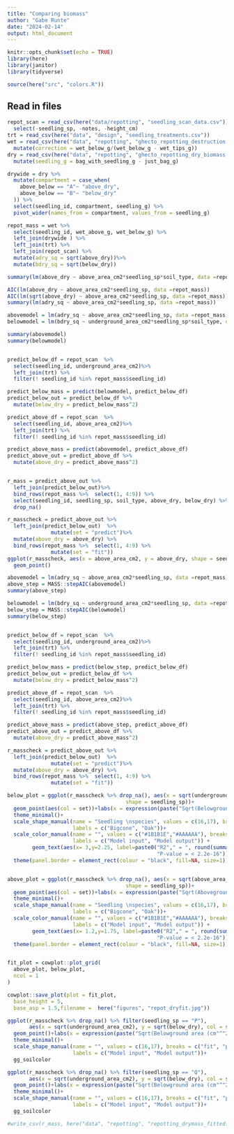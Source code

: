 ```yaml
---
title: "Comparing biomass"
author: "Gabe Runte"
date: "2024-02-14"
output: html_document
---
```


```r
knitr::opts_chunk$set(echo = TRUE)
library(here)
library(janitor)
library(tidyverse)

source(here("src", "colors.R"))
```

## Read in files
```r
repot_scan = read_csv(here("data/repotting", "seedling_scan_data.csv")) %>% 
  select(-seedling_sp, -notes, -height_cm)
trt = read_csv(here("data", "design", "seedling_treatments.csv"))
wet = read_csv(here("data", "repotting", "ghecto_repotting_destruction.csv")) %>% 
  mutate(correction = wet_below_g/(wet_below_g - wet_tips_g))
dry = read_csv(here("data", "repotting", "ghecto_repotting_dry_biomass.csv")) %>% 
  mutate(seedling_g = bag_with_seedling_g - just_bag_g)

```



```r
drywide = dry %>% 
  mutate(compartment = case_when(
    above_below == "A"~ "above_dry",
    above_below == "B"~ "below_dry"
  )) %>% 
  select(seedling_id, compartment, seedling_g) %>% 
  pivot_wider(names_from = compartment, values_from = seedling_g)

repot_mass = wet %>% 
  select(seedling_id, wet_above_g, wet_below_g) %>% 
  left_join(drywide ) %>% 
  left_join(trt) %>% 
  left_join(repot_scan) %>% 
  mutate(adry_sq = sqrt(above_dry))%>% 
  mutate(bdry_sq = sqrt(below_dry))

summary(lm(above_dry ~ above_area_cm2*seedling_sp*soil_type, data =repot_mass))

AIC(lm(above_dry ~ above_area_cm2*seedling_sp, data =repot_mass))
AIC(lm(sqrt(above_dry) ~ above_area_cm2*seedling_sp, data =repot_mass))
summary(lm(adry_sq ~ above_area_cm2*seedling_sp, data =repot_mass))

abovemodel = lm(adry_sq ~ above_area_cm2*seedling_sp, data =repot_mass)
belowmodel = lm(bdry_sq ~ underground_area_cm2*seedling_sp*soil_type, data =repot_mass)

summary(abovemodel)
summary(belowmodel)


predict_below_df = repot_scan  %>% 
  select(seedling_id, underground_area_cm2)%>% 
  left_join(trt) %>% 
  filter(! seedling_id %in% repot_mass$seedling_id)

predict_below_mass = predict(belowmodel, predict_below_df)
predict_below_out = predict_below_df %>% 
  mutate(below_dry = predict_below_mass^2)

predict_above_df = repot_scan  %>% 
  select(seedling_id, above_area_cm2)%>% 
  left_join(trt) %>% 
  filter(! seedling_id %in% repot_mass$seedling_id)

predict_above_mass = predict(abovemodel, predict_above_df)
predict_above_out = predict_above_df %>% 
  mutate(above_dry = predict_above_mass^2)


r_mass = predict_above_out %>% 
  left_join(predict_below_out)%>% 
  bind_rows(repot_mass %>%  select(1, 4:9)) %>% 
  select(seedling_id, seedling_sp, soil_type, above_dry, below_dry) %>% 
  drop_na()

r_masscheck = predict_above_out %>% 
  left_join(predict_below_out)  %>% 
              mutate(set = "predict")%>% 
  mutate(above_dry = above_dry) %>% 
  bind_rows(repot_mass %>%  select(1, 4:9) %>% 
              mutate(set = "fit")) 
ggplot(r_masscheck, aes(x = above_area_cm2, y = above_dry, shape = seedling_sp, col = set))+
  geom_point()
```

```r
abovemodel = lm(adry_sq ~ above_area_cm2*seedling_sp, data =repot_mass)
above_step = MASS::stepAIC(abovemodel)
summary(above_step)

belowmodel = lm(bdry_sq ~ underground_area_cm2*seedling_sp, data =repot_mass)
below_step = MASS::stepAIC(belowmodel)
summary(below_step)


predict_below_df = repot_scan  %>% 
  select(seedling_id, underground_area_cm2)%>% 
  left_join(trt) %>% 
  filter(! seedling_id %in% repot_mass$seedling_id)

predict_below_mass = predict(below_step, predict_below_df)
predict_below_out = predict_below_df %>% 
  mutate(below_dry = predict_below_mass^2)

predict_above_df = repot_scan  %>% 
  select(seedling_id, above_area_cm2)%>% 
  left_join(trt) %>% 
  filter(! seedling_id %in% repot_mass$seedling_id)

predict_above_mass = predict(above_step, predict_above_df)
predict_above_out = predict_above_df %>% 
  mutate(above_dry = predict_above_mass^2)

```




```r
r_masscheck = predict_above_out %>% 
  left_join(predict_below_out)  %>% 
              mutate(set = "predict")%>% 
  mutate(above_dry = above_dry) %>% 
  bind_rows(repot_mass %>%  select(1, 4:9) %>% 
              mutate(set = "fit"))

below_plot = ggplot(r_masscheck %>% drop_na(), aes(x = sqrt(underground_area_cm2), y = sqrt(below_dry), 
                                      shape = seedling_sp))+
  geom_point(aes(col = set))+labs(x = expression(paste("Sqrt(Belowground area (cm"^"2","))")), y = "Sqrt(Belowground mass (g))")+
  theme_minimal()+
  scale_shape_manual(name = "Seedling \nspecies", values = c(16,17), breaks = c("P", "Q"), 
                     labels = c("Bigcone", "Oak"))+
  scale_color_manual(name = "", values = c("#1B1B1E","#AAAAAA"), breaks = c("fit", "predict"), 
                     labels = c("Model input", "Model output")) +
        geom_text(aes(x= 3,y=2.25, label=paste0("R2"," = ", round(summary(below_step)$adj.r.squared, 2), "\n",
                                                "P-value = < 2.2e-16")))+
  theme(panel.border = element_rect(colour = "black", fill=NA, size=1))


above_plot = ggplot(r_masscheck %>% drop_na(), aes(x = sqrt(above_area_cm2), y = sqrt(above_dry), 
                                      shape = seedling_sp))+
  geom_point(aes(col = set))+labs(x = expression(paste("Sqrt(Aboveground area (cm"^"2","))")), y = "Sqrt(Aboveground mass (g))")+
  theme_minimal()+
  scale_shape_manual(name = "Seedling \nspecies", values = c(16,17), breaks = c("P", "Q"), 
                     labels = c("Bigcone", "Oak"))+
  scale_color_manual(name = "", values = c("#1B1B1E","#AAAAAA"), breaks = c("fit", "predict"), 
                     labels = c("Model input", "Model output")) +
        geom_text(aes(x= 1.2,y=1.75, label=paste0("R2"," = ", round(summary(above_step)$adj.r.squared, 2), "\n",
                                                "P-value = < 2.2e-16")))+
  theme(panel.border = element_rect(colour = "black", fill=NA, size=1))


fit_plot = cowplot::plot_grid(
  above_plot, below_plot,
  ncol = 1
)

cowplot::save_plot(plot = fit_plot, 
  base_height = 5,
  base_asp = 1.5,filename =  here("figures", "repot_dryfit.jpg"))
```


```r
ggplot(r_masscheck %>% drop_na() %>% filter(seedling_sp == "P"), 
       aes(x = sqrt(underground_area_cm2), y = sqrt(below_dry), col = soil_type, shape = set))+
  geom_point()+labs(x = expression(paste("Sqrt(Belowground area (cm"^"2","))")), y = "Sqrt(Belowground mass (g))")+
  theme_minimal()+
  scale_shape_manual(name = "", values = c(16,17), breaks = c("fit", "predict"), 
                     labels = c("Model input", "Model output"))+
  gg_soilcolor

ggplot(r_masscheck %>% drop_na() %>% filter(seedling_sp == "Q"), 
       aes(x = sqrt(underground_area_cm2), y = sqrt(below_dry), col = soil_type, shape = set))+
  geom_point()+labs(x = expression(paste("Sqrt(Belowground area (cm"^"2","))")), y = "Sqrt(Belowground mass (g))")+
  theme_minimal()+
  scale_shape_manual(name = "", values = c(16,17), breaks = c("fit", "predict"), 
                     labels = c("Model input", "Model output"))+
  gg_soilcolor
```


```r
#write_csv(r_mass, here("data", "repotting", "repotting_drymass_fitted.csv"))
```
